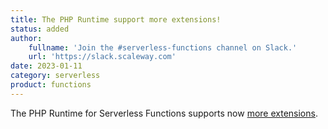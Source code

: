 ```yaml
---
title: The PHP Runtime support more extensions!
status: added
author:
    fullname: 'Join the #serverless-functions channel on Slack.'
    url: 'https://slack.scaleway.com'
date: 2023-01-11
category: serverless
product: functions
---
```


The PHP Runtime for Serverless Functions supports now [more extensions](https://www.scaleway.com/en/docs/serverless/functions/reference-content/functions-runtimes-configuration/).